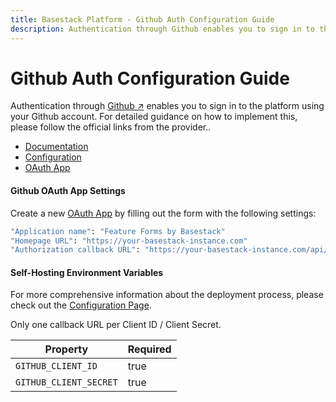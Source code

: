 ```yaml
---
title: Basestack Platform - Github Auth Configuration Guide
description: Authentication through Github enables you to sign in to the platform using your Github account.
---
```



# Github Auth Configuration Guide

Authentication through [Github ↗](https://github.com/) enables you to sign in to the platform using your Github account. For detailed guidance on how to implement this, please follow the official links from the provider..

- [Documentation](https://developer.github.com/apps/building-oauth-apps/authorizing-oauth-apps)
- [Configuration](https://github.com/settings/apps)
- [OAuth App](https://github.com/settings/developers)

#### Github OAuth App Settings

Create a new [OAuth App](https://github.com/settings/developers) by filling out the form with the following settings:

```bash
"Application name": "Feature Forms by Basestack"
"Homepage URL": "https://your-basestack-instance.com"
"Authorization callback URL": "https://your-basestack-instance.com/api/auth/callback/github"
```

#### Self-Hosting Environment Variables

For more comprehensive information about the deployment process, please check
out the [Configuration Page](/self-hosting).

<Callout type="warning" emoji="⚠️">
  Only one callback URL per Client ID / Client Secret.
</Callout>

| Property               | Required |
| ---------------------- | -------- |
| `GITHUB_CLIENT_ID`     | true     |
| `GITHUB_CLIENT_SECRET` | true     |
